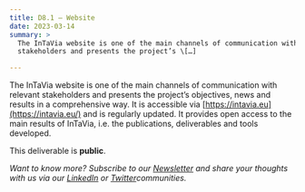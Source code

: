 ```yaml
---
title: D8.1 – Website
date: 2023-03-14
summary: >
  The InTaVia website is one of the main channels of communication with relevant
  stakeholders and presents the project’s \[…]

---
```

The InTaVia website is one of the main channels of communication with relevant stakeholders and presents the project’s objectives, news and results in a comprehensive way. It is accessible via [https://intavia.eu](https://intavia.eu/) and is regularly updated. It provides open access to the main results of InTaVia, i.e. the publications, deliverables and tools developed.

This deliverable is **public**.

*Want to know more? Subscribe to our [Newsletter](https://intavia.eu/subscribe/) and share your thoughts with us via our [LinkedIn](https://www.linkedin.com/company/project-intavia) or [Twitter](https://twitter.com/projectintavia)communities.*
